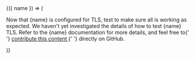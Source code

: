 <DocConfig>
  {({ name }) => (
    <p>
      Now that {name} is configured for TLS, test to make sure all is working as expected. We haven't yet investigated the details of how to test {name} TLS. Refer to the {name} documentation for more
      details, and feel free to{' '}
      <a href="https://github.com/smallstep/practicalzt">
        contribute this content
      </a>{' '}
      directly on GitHub.
    </p>
  )}
</DocConfig>
